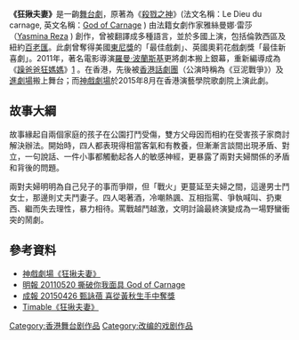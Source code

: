 '''《狂揪夫妻》'''是一齣[[舞台劇|舞台劇]]，原著為《[[殺戮之神|殺戮之神]]》(法文名稱：Le Dieu du carnage, 英文名稱：[https://en.wikipedia.org/wiki/God_of_Carnage God of Carnage] {{Wayback|url=https://en.wikipedia.org/wiki/God_of_Carnage |date=20210211062131 }}) 由法籍女劇作家雅絲曼娜·雷莎（[https://en.wikipedia.org/wiki/Yasmina_Reza Yasmina Reza] {{Wayback|url=https://en.wikipedia.org/wiki/Yasmina_Reza |date=20210316151150 }}) 創作，曾被翻譯成多種語言，並於多國上演，包括倫敦西區及紐約[[百老匯|百老匯]]。此劇曾奪得美國[[東尼獎|東尼獎]]的「最佳戲劇」、英國奧莉花戲劇獎「最佳新喜劇」。2011年，著名電影導演[[羅曼·波蘭斯基|羅曼·波蘭斯基]]更將劇本搬上銀幕，重新編導成為《[[躁爸爸狂媽媽|躁爸爸狂媽媽]]》[http://www.ol.mingpao.com/cfm/style5.cfm?File=20110520/sta12/wka1h.txt] {{Wayback|url=http://www.ol.mingpao.com/cfm/style5.cfm?File=20110520%2Fsta12%2Fwka1h.txt |date=20191110110846 }}。在香港，先後被[[香港話劇團|香港話劇團]]（公演時稱為《豆泥戰爭》）及[[進劇場|進劇場]]搬上舞台；而[[神戲劇場|神戲劇場]]於2015年8月在香港演藝學院歌劇院上演此劇。

== 故事大綱 ==

故事緣起自兩個家庭的孩子在公園打鬥受傷，雙方父母因而相約在受害孩子家商討解決辦法。開始時，四人都表現得相當客氣和有教養，但漸漸言談間出現矛盾、對立，一句說話、一件小事都觸動起各人的敏感神經，更暴露了兩對夫婦關係的矛盾和背後的問題。

兩對夫婦明明為自己兒子的事而爭辯，但「戰火」更蔓延至夫婦之間，這邊男士鬥女士，那邊則丈夫鬥妻子。四人喝著酒，冷嘲熱諷、互相指罵、爭執喊叫、扔東西、繼而失去理性，暴力相待。罵戰越鬥越激，文明討論最終演變成為一場野蠻衝突的鬧劇。

== 參考資料 ==
{{Reflist|2}}
{{refbegin}}

*[https://web.archive.org/web/20150523132324/http://www.dcthk.com.hk/le-dieu-du-carnage?stag=8 神戲劇場《狂揪夫妻》]
*[http://www.ol.mingpao.com/cfm/style5.cfm?File=20110520/sta12/wka1h.txt 明報 20110520 撕破你我面具 God of Carnage ] {{Wayback|url=http://www.ol.mingpao.com/cfm/style5.cfm?File=20110520%2Fsta12%2Fwka1h.txt |date=20191110110846 }}
*[https://web.archive.org/web/20150523132156/http://www.singpao.com/yl/mx/201504/t20150426_556143.html 成報 20150426 甄詠蓓 喜從黃秋生手中奪獎]
*[http://timable.com/event/867750 Timable《狂揪夫妻》] {{Wayback|url=http://timable.com/event/867750 |date=20190822110051 }}

{{refend}}

[[Category:香港舞台剧作品|Category:香港舞台剧作品]]
[[Category:改编的戏剧作品|Category:改编的戏剧作品]]